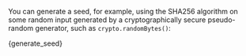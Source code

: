 
You can generate a seed, for example, using the SHA256 algorithm on some random input generated by a cryptographically
secure pseudo-random generator, such as `crypto.randomBytes()`:

<CodeBlock className="language-javascript">
    {generate_seed}
</CodeBlock>
